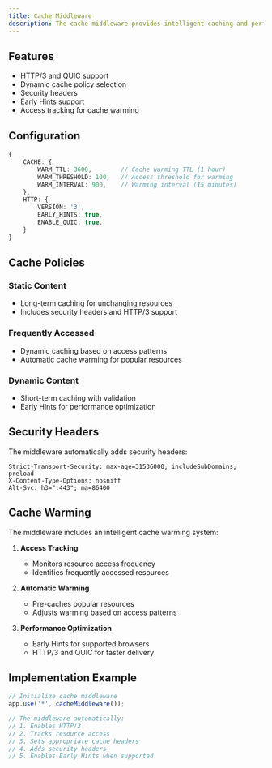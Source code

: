 ```yaml
---
title: Cache Middleware
description: The cache middleware provides intelligent caching and performance optimizations for the TUS API.
---
```


## Features

- HTTP/3 and QUIC support
- Dynamic cache policy selection
- Security headers
- Early Hints support
- Access tracking for cache warming

## Configuration

```typescript
{
    CACHE: {
        WARM_TTL: 3600,        // Cache warming TTL (1 hour)
        WARM_THRESHOLD: 100,   // Access threshold for warming
        WARM_INTERVAL: 900,    // Warming interval (15 minutes)
    },
    HTTP: {
        VERSION: '3',
        EARLY_HINTS: true,
        ENABLE_QUIC: true,
    }
}
```

## Cache Policies

### Static Content

- Long-term caching for unchanging resources
- Includes security headers and HTTP/3 support

### Frequently Accessed

- Dynamic caching based on access patterns
- Automatic cache warming for popular resources

### Dynamic Content

- Short-term caching with validation
- Early Hints for performance optimization

## Security Headers

The middleware automatically adds security headers:

```http
Strict-Transport-Security: max-age=31536000; includeSubDomains; preload
X-Content-Type-Options: nosniff
Alt-Svc: h3=":443"; ma=86400
```

## Cache Warming

The middleware includes an intelligent cache warming system:

1. **Access Tracking**

    - Monitors resource access frequency
    - Identifies frequently accessed resources

2. **Automatic Warming**

    - Pre-caches popular resources
    - Adjusts warming based on access patterns

3. **Performance Optimization**
    - Early Hints for supported browsers
    - HTTP/3 and QUIC for faster delivery

## Implementation Example

```typescript
// Initialize cache middleware
app.use('*', cacheMiddleware());

// The middleware automatically:
// 1. Enables HTTP/3
// 2. Tracks resource access
// 3. Sets appropriate cache headers
// 4. Adds security headers
// 5. Enables Early Hints when supported
```
